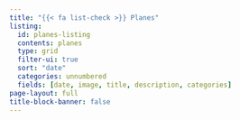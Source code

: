 ```yaml
---
title: "{{< fa list-check >}} Planes"
listing:
  id: planes-listing
  contents: planes
  type: grid
  filter-ui: true
  sort: "date"
  categories: unnumbered
  fields: [date, image, title, description, categories]
page-layout: full
title-block-banner: false
---
```


